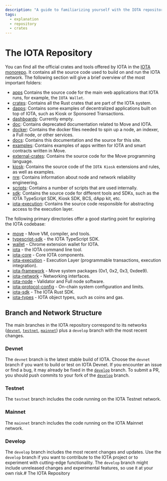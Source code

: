 ```yaml
---
description: "A guide to familiarizing yourself with the IOTA repository, including branch and network structure."
tags:
  - explanation
  - repository
  - crates
---
```


# The IOTA Repository

You can find all the official crates and tools offered by IOTA in
the [IOTA monorepo](https://github.com/iotaledger/iota/).
It contains all the source code used to build on and run the IOTA network. The following section will give a brief
overview of the most important folders:

- [apps](https://github.com/iotaledger/iota/tree/develop/apps) Contains the source code for the main web applications
  that
  IOTA runs, for example, the `IOTA Wallet`.
- [crates](https://github.com/iotaledger/iota/tree/develop/crates): Contains all the Rust crates that are part of the
  IOTA
  system.
- [dapps](https://github.com/iotaledger/iota/tree/develop/dapps): Contains some examples of decentralized applications
  built on top of IOTA, such as Kiosk or Sponsored Transactions.
- [dashboards](https://github.com/iotaledger/iota/tree/develop/dashboards): Currently empty.
- [doc](https://github.com/iotaledger/iota/tree/develop/doc): Contains deprecated documentation related to Move and
  IOTA.
- [docker](https://github.com/iotaledger/iota/tree/develop/docker): Contains the docker files needed to spin up a node,
  an
  indexer, a Full node, or other services.
- [docs](https://github.com/iotaledger/iota/tree/develop/docs): Contains this documentation and the source for this
  site.
- [examples](https://github.com/iotaledger/iota/tree/develop/examples): Contains examples of apps written for IOTA and
  smart contracts written in Move.
- [external-crates](https://github.com/iotaledger/iota/tree/develop/external-crates): Contains the source code for the
  Move
  programming language.
- [kiosk](https://github.com/iotaledger/iota/tree/develop/kiosk): Contains the source code of the `IOTA Kiosk`
  extensions and rules, as well as examples.
- [nre](https://github.com/iotaledger/iota/tree/develop/nre): Contains information about node and network reliability
  engineering.
- [scripts](https://github.com/iotaledger/iota/tree/develop/scripts): Contains a number of scripts that are used
  internally.
- [sdk](https://github.com/iotaledger/iota/tree/develop/sdk): Contains the source code for different tools and SDKs,
  such
  as the IOTA TypeScript SDK, Kiosk SDK, BCS, dApp kit, etc.
- [iota-execution](https://github.com/iotaledger/iota/tree/develop/iota-execution): Contains the source code responsible
  for abstracting access to the execution layer.

The following primary directories offer a good starting point for exploring the IOTA codebase:

- [move](https://github.com/iotaledger/iota/tree/develop/external-crates/move) - Move VM, compiler, and tools.
- [typescript-sdk](https://github.com/iotaledger/iota/tree/develop/sdk/typescript/) - the IOTA TypeScript SDK.
- [wallet](https://github.com/iotaledger/iota/tree/develop/apps/wallet) - Chrome extension wallet for IOTA.
- [iota](https://github.com/iotaledger/iota/tree/develop/crates/iota) - the IOTA command line tool.
- [iota-core](https://github.com/iotaledger/iota/tree/develop/crates/iota-core) - Core IOTA components.
- [iota-execution](https://github.com/iotaledger/iota/tree/develop/iota-execution) - Execution Layer (programmable
  transactions, execution integration).
- [iota-framework](https://github.com/iotaledger/iota/tree/develop/crates/iota-framework) - Move system packages (0x1,
  0x2,
  0x3, 0xdee9).
- [iota-network](https://github.com/iotaledger/iota/tree/develop/crates/iota-network) - Networking interfaces.
- [iota-node](https://github.com/iotaledger/iota/tree/develop/crates/iota-node) - Validator and Full node software.
- [iota-protocol-config](https://github.com/iotaledger/iota/tree/develop/crates/iota-protocol-config) - On-chain system
  configuration and limits.
- [iota-sdk](https://github.com/iotaledger/iota/tree/develop/crates/iota-sdk) - The IOTA Rust SDK.
- [iota-types](https://github.com/iotaledger/iota/tree/develop/crates/iota-types) - IOTA object types, such as coins and
  gas.

## Branch and Network Structure

The main branches in the IOTA repository correspond to its
networks ([`devnet`](#devnet), [`testnet`](#testnet), [`mainnet`](#mainnet)) plus a `develop` branch with the most
recent changes.

### Devnet

The `devnet` branch is the latest stable build of IOTA. Choose the `devnet` branch if you want to build or test on
IOTA Devnet. If you encounter an issue or find a bug, it may already be fixed in the [`develop`](#develop) branch. To
submit a PR, you should push commits to your fork of the [`develop`](#develop) branch.

### Testnet

The `testnet` branch includes the code running on the IOTA Testnet network.

### Mainnet

The `mainnet` branch includes the code running on the IOTA Mainnet network.

### Develop

The `develop` branch includes the most recent changes and updates. Use the `develop` branch if you want to contribute to
the
IOTA project or to experiment with cutting-edge functionality. The `develop` branch might include unreleased changes and
experimental features, so use it at your own risk.# The IOTA Repository